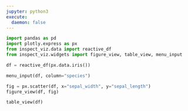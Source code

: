 ```yaml
---
jupyter: python3  
execute:
  daemon: false
---
```


```python
import pandas as pd
import plotly.express as px
from inspect_viz.data import reactive_df
from inspect_viz.widgets import figure_view, table_view, menu_input

df = reactive_df(px.data.iris())
```

```python
menu_input(df, column="species")
```

```python
fig = px.scatter(df, x="sepal_width", y="sepal_length")
figure_view(df, fig)
```

```python
table_view(df)
```

